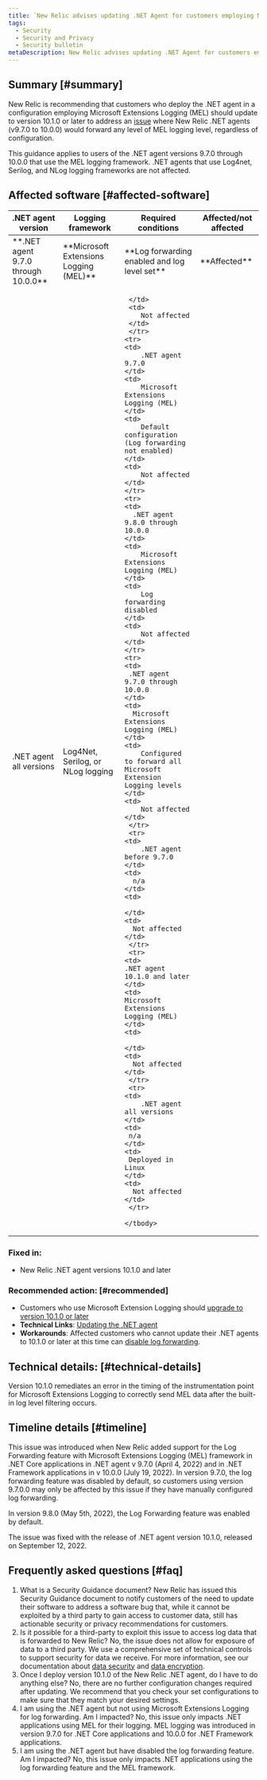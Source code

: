 ```yaml
---
title: `New Relic advises updating .NET Agent for customers employing Microsoft Extensions Logging with log forwarding enabled`
tags:
  - Security
  - Security and Privacy
  - Security bulletin
metaDescription: New Relic advises updating .NET Agent for customers employing Microsoft Extensions Logging with log forwarding enabled
---
```


## Summary [#summary]

New Relic is recommending that customers who deploy the .NET agent in a configuration employing Microsoft Extensions Logging (MEL) should update to version 10.1.0 or later to address an [issue](/docs/release-notes/agent-release-notes/net-release-notes/net-agent-10-1-0/) where New Relic .NET agents (v9.7.0 to 10.0.0) would forward any level of MEL logging level, regardless of configuration. 

This guidance applies to users of the .NET agent versions 9.7.0 through 10.0.0 that use the MEL logging framework. .NET agents that use Log4net, Serilog, and NLog logging frameworks are not affected.  

## Affected software [#affected-software]

<table>
  <thead>
    <tr>
      <th style={{ width: "200px" }}>
        .NET agent version
      </th>
      <th>
        Logging framework
      </th>
      <th>
        Required conditions
      </th>
      <th>
        Affected/not affected
      </th>
    </tr>
  </thead>
    <tbody>
    <tr>
      <td>
        **.NET agent 9.7.0 through 10.0.0** 
      </td>
      <td>
        **Microsoft Extensions Logging (MEL)**
      </td>
      <td>
        **Log forwarding enabled and log level set**
      </td>
      <td>
        **Affected**
      </td>
     </tr>
     <tr>
      <td> 
        .NET agent all versions
     </td>
     <td>
        Log4Net, Serilog, or NLog logging 
     </td>
     <td>

     </td>
     <td>
        Not affected
     </td>
     </tr>
    <tr>
    <td>
        .NET agent 9.7.0
    </td>
    <td>
        Microsoft Extensions Logging (MEL)
    </td>
    <td>
        Default configuration (Log forwarding not enabled)
    </td>
    <td>
        Not affected
    </td>
    </tr>
    <tr>
    <td>
      .NET agent 9.8.0 through 10.0.0
    </td>
    <td>
        Microsoft Extensions Logging (MEL)
    </td>
    <td>
        Log forwarding disabled
    </td>
    <td>
        Not affected
    </td>
    </tr>
    <tr>
    <td>
     .NET agent 9.7.0 through 10.0.0
    </td>
    <td>
      Microsoft Extensions Logging (MEL)
    </td>
    <td>
        Configured to forward all Microsoft Extension Logging levels
    </td>
    <td>
        Not affected
    </td>
     </tr>
     <tr>
    <td>
        .NET agent before 9.7.0
    </td>
    <td>
      n/a
    </td>
    <td>

    </td>
    <td>
      Not affected
    </td>
     </tr>
     <tr>
    <td>
    .NET agent 10.1.0 and later
    </td>
    <td>
    Microsoft Extensions Logging (MEL)
    </td>
    <td>

    </td>
    <td>
      Not affected
    </td>
     </tr>
     <tr>
    <td>
        .NET agent all versions
    </td>
    <td>
     n/a
    </td>
    <td>
     Deployed in Linux
    </td>
    <td>
      Not affected
    </td>
     </tr>
    
    </tbody>
</table>

### Fixed in: 
*  New Relic .NET agent versions 10.1.0 and later

### Recommended action: [#recommended]
* Customers who use Microsoft Extension Logging should [upgrade to version 10.1.0 or later ](https://docs.newrelic.com/docs/apm/agents/net-agent/installation/update-net-agent/)
* **Technical Links**: [Updating the .NET agent](https://docs.newrelic.com/docs/apm/agents/net-agent/installation/update-net-agent/)
* **Workarounds**: Affected customers who cannot update their .NET agents to 10.1.0 or later at this time can [disable log forwarding](https://docs.newrelic.com/docs/logs/logs-context/disable-automatic-logging/). 

## Technical details: [#technical-details]

Version 10.1.0 remediates an error in the timing of the instrumentation point for Microsoft Extensions Logging to correctly send MEL data after the built-in log level filtering occurs. 

## Timeline details [#timeline]

This issue was introduced when New Relic added support for the Log Forwarding feature with Microsoft Extensions Logging (MEL) framework in .NET Core applications in .NET agent v 9.7.0 (April 4, 2022) and in .NET Framework applications in v 10.0.0 (July 19, 2022).  In version 9.7.0, the log forwarding feature was disabled by default, so customers using version 9.7.0.0 may only be affected by this issue if they have manually configured log forwarding.  

In version 9.8.0 (May 5th, 2022), the Log Forwarding feature was enabled by default.  

The issue was fixed with the release of .NET agent version 10.1.0, released on September 12, 2022. 

## Frequently asked questions [#faq]
1. What is a Security Guidance document?
New Relic has issued this Security Guidance document to notify customers of the need to update their software to address a software bug that, while it cannot be exploited by a third party to gain access to customer data, still has actionable security or privacy recommendations for customers.
2. Is it possible for a third-party to exploit this issue to access  log data that is forwarded to New Relic?
No, the issue does not allow for exposure of data to a third party. We use a comprehensive set of technical controls to support security for data we receive. For more information, see our documentation about [data security](https://docs.newrelic.com/docs/security/security-privacy/data-privacy/security-controls-privacy/) and [data encryption](https://docs.newrelic.com/docs/security/security-privacy/compliance/data-encryption/).
3. Once I deploy version 10.1.0 of the New Relic .NET agent, do I have to do anything else? 
No, there are no further configuration changes required after updating. We recommend that you check your set configurations to make sure that they match your desired settings. 
4. I am using the .NET agent but not using Microsoft Extensions Logging for log forwarding. Am I impacted? 
No, this issue only impacts .NET applications using MEL for their logging. MEL logging was introduced in version 9.7.0 for .NET Core applications and 10.0.0 for .NET Framework applications. 
5. I am using the .NET agent but have disabled the log forwarding feature. Am I impacted? 
No, this issue only impacts .NET applications using the log forwarding feature and the MEL framework. 
